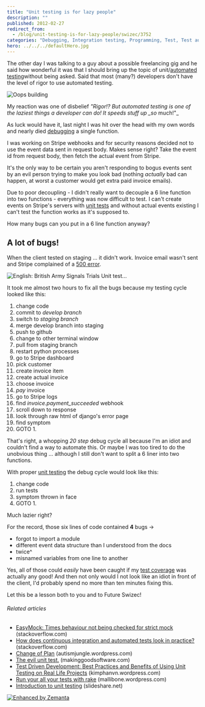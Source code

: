 ```yaml
---
title: "Unit testing is for lazy people"
description: ""
published: 2012-02-27
redirect_from:
  - /blog/unit-testing-is-for-lazy-people/swizec/3752
categories: "Debugging, Integration testing, Programming, Test, Test automation, TestUnit, Uncategorized"
hero: ../../../defaultHero.jpg
---
```


The other day I was talking to a guy about a possible freelancing gig and he said how wonderful it was that I should bring up the topic of unit/[automated testing](http://en.wikipedia.org/wiki/Test_automation "Test automation")without being asked. Said that most (many?) developers don't have the level of rigor to use automated testing.

![Oops building](https://swizec.com/wp-content/uploads/2012/02/fallen-building.jpg "Oops building")

My reaction was one of disbelief _"Rigor!? But automated testing is one of the laziest things a developer can do! It speeds stuff up \_so_ much!"\_

As luck would have it, last night I was hit over the head with my own words and nearly died [debugging](http://en.wikipedia.org/wiki/Debugging "Debugging") a single function.

I was working on Stripe webhooks and for security reasons decided not to use the event data sent in request body. Makes sense right? Take the event id from request body, then fetch the actual event from Stripe.

It's the only way to be certain you aren't responding to bogus events sent by an evil person trying to make you look bad (nothing _actually_ bad can happen, at worst a customer would get extra paid invoice emails).

Due to poor decoupling - I didn't really want to decouple a 6 line function into two functions - everything was now difficult to test. I can't create events on Stripe's servers with [unit tests](http://en.wikipedia.org/wiki/Unit_testing "Unit testing") and without actual events existing I can't test the function works as it's supposed to.

How many bugs can you put in a 6 line function anyway?

## A lot of bugs!

When the client tested on staging ... it didn't work. Invoice email wasn't sent and Stripe complained of a [500 error](http://en.wikipedia.org/wiki/List_of_HTTP_status_codes "List of HTTP status codes").

![English: British Army Signals Trials Unit test...](https://swizec.com/wp-content/uploads/2012/02/300px-Army_Camp-sml.jpg "English: British Army Signals Trials Unit test...")

It took me almost two hours to fix all the bugs because my testing cycle looked like this:

1.  change code
2.  commit to _develop branch_
3.  switch to _staging branch_
4.  merge develop branch into staging
5.  push to github
6.  change to other terminal window
7.  pull from staging branch
8.  restart python processes
9.  go to Stripe dashboard
10. pick customer
11. create invoice item
12. create actual invoice
13. choose invoice
14. _pay_ invoice
15. go to Stripe logs
16. find _invoice.payment_succeeded_ webhook
17. scroll down to response
18. look through raw html of django's error page
19. find symptom
20. GOTO 1.

That's right, a whopping _20 step_ debug cycle all because I'm an idiot and couldn't find a way to automate this. Or maybe I was too tired to do the unobvious thing ... although I still don't want to split a 6 liner into two functions.

With proper [unit testing](http://en.wikipedia.org/wiki/Unit_testing "Unit testing") the debug cycle would look like this:

1.  change code
2.  run tests
3.  symptom thrown in face
4.  GOTO 1.

Much lazier right?

For the record, those six lines of code contained **4** bugs ->

- forgot to import a module
- different event data structure than I understood from the docs
- twice^
- misnamed variables from one line to another

Yes, all of those could _easily_ have been caught if my [test coverage](http://en.wikipedia.org/wiki/Fault_coverage "Fault coverage") was actually any good! And then not only would I not look like an idiot in front of the client, I'd probably spend no more than ten minutes fixing this.

Let this be a lesson both to you and to Future Swizec!

###### Related articles

- [EasyMock: Times behaviour not being checked for strict mock](http://stackoverflow.com/questions/9418892/easymock-times-behaviour-not-being-checked-for-strict-mock) (stackoverflow.com)
- [How does continuous integration and automated tests look in practice?](http://stackoverflow.com/questions/8719147/how-do-continuous-integration-and-automated-tests-look-in-practice) (stackoverflow.com)
- [Change of Plan](http://autismjungle.wordpress.com/2012/02/26/change-of-plan/) (autismjungle.wordpress.com)
- [The evil unit test.](http://www.makinggoodsoftware.com/2012/01/27/the-evil-unit-test/) (makinggoodsoftware.com)
- [Test Driven Development: Best Practices and Benefits of Using Unit Testing on Real Life Projects](http://kimphanvn.wordpress.com/2012/02/27/test-driven-development-best-practices-and-benefits-of-using-unit-testing-on-real-life-projects/) (kimphanvn.wordpress.com)
- [Run your all your tests with rake](http://mallibone.wordpress.com/2012/02/14/run-your-tests-with-a-single-command/) (mallibone.wordpress.com)
- [Introduction to unit testing](http://www.slideshare.net/gilzilberfeld/introduction-to-unit-testing-10983708) (slideshare.net)

[![Enhanced by Zemanta](https://img.zemanta.com/zemified_e.png?x-id=140931a7-b24e-4c17-95ae-a9e183cc803b)](http://www.zemanta.com/ "Enhanced by Zemanta")
